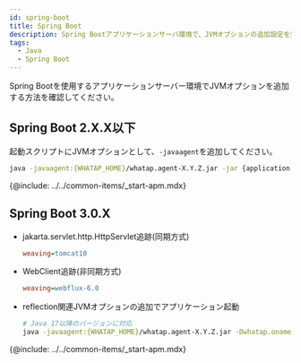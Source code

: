 ```yaml
---
id: spring-boot
title: Spring Boot
description: Spring Bootアプリケーションサーバ環境で、JVMオプションの追加設定を完了してください。
tags:
  - Java
  - Spring Boot
---
```


Spring Bootを使用するアプリケーションサーバー環境でJVMオプションを追加する方法を確認してください。 

## Spring Boot 2.X.X以下

起動スクリプトにJVMオプションとして、`-javaagent`を追加してください。

```bash
java -javaagent:{WHATAP_HOME}/whatap.agent-X.Y.Z.jar -jar {application.jar}
```

{@include: ../../common-items/_start-apm.mdx}

## Spring Boot 3.0.X

-   jakarta.servlet.http.HttpServlet追跡(同期方式)

    ```ini title='whatap.conf'
    weaving=tomcat10
    ```

-   WebClient追跡(非同期方式)

    ```ini title='whatap.conf'
    weaving=webflux-6.0
    ```

-   reflection関連JVMオプションの追加でアプリケーション起動

    ```bash
    # Java 17以降のバージョンに対応
    java -javaagent:{WHATAP_HOME}/whatap.agent-X.Y.Z.jar -Dwhatap.oname={Agent_Name} --add-opens=java.base/java.lang=ALL-UNNAMED -jar {application.jar}
    ```

{@include: ../../common-items/_start-apm.mdx}

